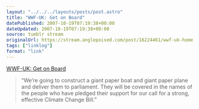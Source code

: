 ```yaml
---
layout: "../../../layouts/posts/post.astro"
title: "WWF-UK: Get on Board"
datePublished: 2007-10-19T07:19:38+00:00
dateUpdated: 2007-10-19T07:19:38+00:00
source: tumblr stream
originalUrl: https://stream.anglepoised.com/post/16224461/wwf-uk-home
tags: ["linklog"]
format: "link"
---
```


[WWF-UK: Get on Board][1]

> &ldquo;We&rsquo;re going to construct a giant paper boat and giant paper plane and deliver them to parliament. They will be covered in the names of the people who have pledged their support for our call for a strong, effective Climate Change Bill.&rdquo;

[1]: http://getonboard.wwf.org.uk/index.php
